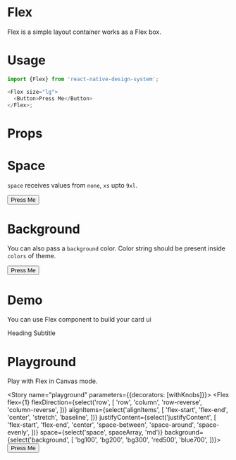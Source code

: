 
<Meta title="Flex" component={Flex} />

# Flex

Flex is a simple layout container works as a Flex box.

# Usage

```js
import {Flex} from 'react-native-design-system';

<Flex size="lg">
  <Button>Press Me</Button>
</Flex>;
```

# Props

<Props of={Flex} />

# Space

`space` receives values from `none`, `xs` upto `9xl`.

<Preview>
  <Story name="space">
    <Flex size="lg">
      <Button>Press Me</Button>
    </Flex>
  </Story>
</Preview>

# Background

You can also pass a `background` color. Color string should be present inside `colors` of theme.

<Preview>
  <Story name="background">
    <Flex background="bg100" space="2xl">
      <Button>Press Me</Button>
    </Flex>
  </Story>
</Preview>

# Demo

You can use Flex component to build your card ui

<Preview>
  <Story name="demo">
    <Flex background="bg200" space="2xl" alignItems="center">
      <Avatar title="MD" background="bg100" size="2xl" shadow="xs" />
      <Stack horizontalSpace="3xl">
        <Text size="2xl">Heading</Text>
        <Text size="xl" color="subtle">
          Subtitle
        </Text>
      </Stack>
    </Flex>
  </Story>
</Preview>

# Playground

Play with Flex in Canvas mode.

<Story name="playground" parameters={{decorators: [withKnobs]}}>
  <Flex
    flex={1}
    flexDirection={select('row', [
      'row',
      'column',
      'row-reverse',
      'column-reverse',
    ])}
    alignItems={select('alignItems', [
      'flex-start',
      'flex-end',
      'center',
      'stretch',
      'baseline',
    ])}
    justifyContent={select('justifyContent', [
      'flex-start',
      'flex-end',
      'center',
      'space-between',
      'space-around',
      'space-evenly',
    ])}
    space={select('space', spaceArray, 'md')}
    background={select('background', [
      'bg100',
      'bg200',
      'bg300',
      'red500',
      'blue700',
    ])}>
    <Button>Press Me</Button>
  </Flex>
</Story>
